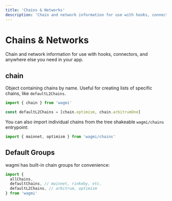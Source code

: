 ```yaml
---
title: 'Chains & Networks'
description: 'Chain and network information for use with hooks, connectors, and anywhere else you need in your app.'
---
```


# Chains & Networks

Chain and network information for use with hooks, connectors, and anywhere else you need in your app.

## chain

Object containing chains by name. Useful for creating lists of specific chains, like `defaultL2Chains`.

```ts
import { chain } from 'wagmi'

const defaultL2Chains = [chain.optimism, chain.arbitrumOne]
```

You can also import individual chains from the tree shakeable `wagmi/chains` entrypoint:

```ts
import { mainnet, optimism } from 'wagmi/chains'
```

## Default Groups

wagmi has built-in chain groups for convenience:

```ts
import {
  allChains,
  defaultChains, // mainnet, rinkeby, etc.
  defaultL2Chains, // arbitrum, optimism
} from 'wagmi'
```
